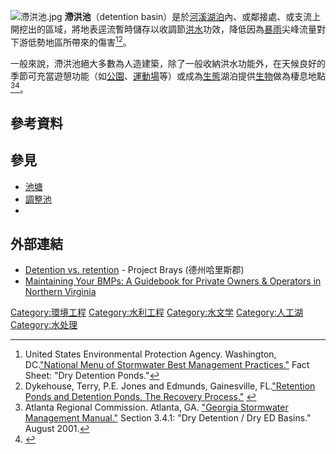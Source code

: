 {{河流系列模板}}
[[File:滯洪池.jpg|thumb]]
'''滯洪池'''（detention basin）是於[[河流|河]][[溪|溪]][[湖泊|湖泊]]內、或鄰接處、或支流上開挖出的區域，將地表逕流暫時儲存以收調節[[洪水|洪水]]功效，降低因為[[暴雨|暴雨]]尖峰流量對下游低勢地區所帶來的傷害<ref>United States Environmental Protection Agency. Washington, DC.[http://cfpub.epa.gov/npdes/stormwater/menuofbmps/index.cfm?action=browse&Rbutton=detail&bmp=67 "National Menu of Stormwater Best Management Practices."] {{Wayback|url=http://cfpub.epa.gov/npdes/stormwater/menuofbmps/index.cfm?action=browse&Rbutton=detail&bmp=67 |date=20070908030831 }} Fact Sheet: "Dry Detention Ponds."</ref><ref>Dykehouse, Terry, P.E. Jones and Edmunds, Gainesville, FL.[http://www.florida-stormwater.org/pdfs/pondsarticle.pdf "Retention Ponds and Detention Ponds, The Recovery Process."] {{webarchive|url=https://web.archive.org/web/20080410222514/http://www.florida-stormwater.org/pdfs/pondsarticle.pdf |date=2008-04-10 }}</ref>。

一般來說，滯洪池絕大多數為人造建築，除了一般收納洪水功能外，在天候良好的季節可充當遊憩功能（如[[公園|公園]]、[[運動場|運動場]]等）或成為[[生態|生態]]湖泊提供[[生物|生物]]做為棲息地點<ref>Atlanta Regional Commission. Atlanta, GA. [http://www.georgiastormwater.com/vol2/3-4-1.pdf "Georgia Stormwater Management Manual."] {{webarchive|url=https://web.archive.org/web/20080410222514/http://www.georgiastormwater.com/vol2/3-4-1.pdf |date=2008-04-10 }} Section 3.4.1: "Dry Detention / Dry ED Basins." August 2001.</ref><ref>{{cite web|title=Ecohydraulic-driven Real-Time Control of Stormwater Basins|url=http://modeleau.fsg.ulaval.ca/fileadmin/modeleau/documents/Publications/pvr862.pdf|work=Universite Laval|accessdate=11 January 2015|archive-date=2021-02-15|archive-url=https://web.archive.org/web/20210215202324/https://modeleau.fsg.ulaval.ca/fileadmin/modeleau/documents/Publications/pvr862.pdf|dead-url=no}}</ref>。

== 參考資料 ==
{{reflist}}

== 參見 ==
* [[池塘|池塘]]
* [[調整池|調整池]]
* {{Link-en|滲透井|Dry well}}

== 外部連結 ==
{{Commons category|Dry detention basins}}
* [https://web.archive.org/web/20050913174737/http://www.projectbrays.org/detention.html Detention vs. retention] - Project Brays (德州哈里斯郡)
* [https://web.archive.org/web/20080211142350/http://www.novaregion.org/pdf/Maintaining_BMPs.pdf Maintaining Your BMPs: A Guidebook for Private Owners & Operators in Northern Virginia]

{{建筑小作品}}
{{geo-term-stub}}
[[Category:環境工程|Category:環境工程]]
[[Category:水利工程|Category:水利工程]]
[[Category:水文学|Category:水文学]]
[[Category:人工湖|Category:人工湖]]
[[Category:水处理|Category:水处理]]